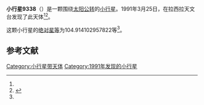 {{Infobox planet
| bgcolour = #FFFFC0
| name = 9338
| symbol = 
| image = 
| caption = 
| discovery = yes
| discovery_ref = 
| discoverer = {{link-en|亨利·德波鸿诺|Henri Debehogne}}
| discovery_site = [[拉西拉天文台|拉西拉天文台]] 
| discovered = 1991年3月25日
| designations = yes
| mp_name = 
| named_after = 
| alt_names = 1991 FL4/ 1987 SG6 / 1992 PY4
| mp_category = [[主带小行星|主带小行星]]
| orbit_ref = <ref name="a">[http://ssd.jpl.nasa.gov/sbdb.cgi?sstr=9338 9338] {{Wayback|url=http://ssd.jpl.nasa.gov/sbdb.cgi?sstr=9338 |date=20210811153841 }}，小行星數據庫瀏覽器（JPL Small-Body Database Browser）－[[美国国家航空航天局|美国国家航空航天局]]喷气推进实验室</ref>
| epoch = 2456400.5 (2013年4月18日更新)
| aphelion = {{convert|3.738441862411968|AU|km|3|abbr=on|lk=out}}
| perihelion = {{convert|2.50026517040603|AU|km|3|abbr=on}}
| semimajor = {{convert|3.119353516408999|AU|km|3|abbr=on}}
| eccentricity = 0.198466876
| period = 2012.312019 [[日|日]]<br />5.51[[儒略年|儒略年]]
| avg_speed = 
| inclination = 13.74396222984717
| asc_node = 182.0676550007869
| mean_anomaly = 
| arg_peri = 104.914102957822
| satellites = 
| physical_characteristics = yes
| dimensions = 
| mass = 
| density = 
| surface_grav = 
| escape_velocity = 
| sidereal_day = 
| axial_tilt = 
| pole_ecliptic_lat = 
| pole_ecliptic_lon = 
| albedo = 
| temperatures= 
| temp_name1 = 
| mean_temp_1 = 
| max_temp_1 = 
| temp_name2 = 
| max_temp_2 = 
| spectral_type = 
| abs_magnitude = 104.914102957822
}}

'''小行星9338'''（{{lang-en|9338}}）是一颗围绕[[太阳|太阳]][[公转|公转]]的[[小行星|小行星]]。1991年3月25日，{{link-en|亨利·德波鸿诺|Henri Debehogne}}在拉西拉天文台发现了此天体<ref name="a" /><ref>{{cite news|title=小行星列表|url=http://cfa-www.harvard.edu/iau/lists/NumberedMPs.txt|accessdate=2013-07-08|newspaper=哈佛大学|archive-date=2008-05-17|archive-url=https://web.archive.org/web/20080517010638/http://cfa-www.harvard.edu/iau/lists/NumberedMPs.txt|dead-url=no}}</ref>。

这颗小行星的[[绝对星等|绝对星等]]为104.914102957822等<ref name="a" />。

==参考文献==
{{reflist}}
{{Minor Planet Number|[[小行星9337|小行星9337]]|[[小行星9339|小行星9339]]}}

{{小天体}}

[[Category:小行星带天体|Category:小行星带天体]]
[[Category:1991年发现的小行星|Category:1991年发现的小行星]]

{{asteroid-stub}}